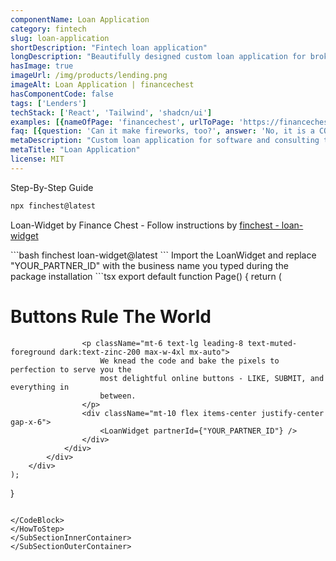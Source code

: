 ```yaml
---
componentName: Loan Application
category: fintech
slug: loan-application
shortDescription: "Fintech loan application"
longDescription: "Beautifully designed custom loan application for brokers, consultants, & B2B companies. Everything works outside the box after setup!"
hasImage: true
imageUrl: /img/products/lending.png
imageAlt: Loan Application | financechest
hasComponentCode: false
tags: ['Lenders']
techStack: ['React', 'Tailwind', 'shadcn/ui']
examples: [{nameOfPage: 'financechest', urlToPage: 'https://financechest.io', descriptionOfUsage: 'financechest is using the confetti effect after someone made a purchase!', imgageSrcOfUsage: ''}]
faq: [{question: 'Can it make fireworks, too?', answer: 'No, it is a CONFETTI button...'}]
metaDescription: "Custom loan application for software and consulting teams!"
metaTitle: "Loan Application"
license: MIT
---
```


<SubSectionOuterContainer id="Docs">
<SubSectionTitle>Step-By-Step Guide</SubSectionTitle>
<SubSectionInnerContainer  className="border-l-2 border-gray-300 space-y-12 max-w-5xl mt-4 px-1 pl-10 items-start overflow-x-hidden">
<HowToStep index='1' title="Install Dependencies">


<CodeBlock fileName="cli">

```bash
npx finchest@latest
```

</CodeBlock>

Loan-Widget by Finance Chest - Follow instructions by [finchest - loan-widget](https://www.npmjs.com/package/loan-frontend)

<CodeBlock fileName="cli">
```bash
finchest loan-widget@latest
```
</CodeBlock>

</HowToStep>

<HowToStep index='2' title="Use in your App">
Import the LoanWidget and replace "YOUR_PARTNER_ID" with the business name you typed during the package installation

<CodeBlock fileName="page.tsx">
```tsx
export default function Page() {
	return (
		<div className='relative dark:bg-black max-w-5xl mx-auto'>
			<div className="mx-auto max-w-7xl py-16">
				<div className="mx-auto text-center">
					<h1 className="text-4xl font-bold tracking-tight text-gray-900 dark:text-white sm:text-6xl max-w-2xl mx-auto">
						Buttons Rule The World
					</h1>

					<p className="mt-6 text-lg leading-8 text-muted-foreground dark:text-zinc-200 max-w-4xl mx-auto">
						We knead the code and bake the pixels to perfection to serve you the
						most delightful online buttons - LIKE, SUBMIT, and everything in
						between.
					</p>
					<div className="mt-10 flex items-center justify-center gap-x-6">
						<LoanWidget partnerId={"YOUR_PARTNER_ID"} />
					</div>
				</div>
			</div>
		</div>
	);
}
```

</CodeBlock>
</HowToStep>
</SubSectionInnerContainer>
</SubSectionOuterContainer>
